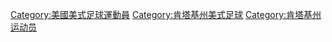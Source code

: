 [[Category:美國美式足球運動員|Category:美國美式足球運動員]]
[[Category:肯塔基州美式足球|Category:肯塔基州美式足球]]
[[Category:肯塔基州运动员|Category:肯塔基州运动员]]